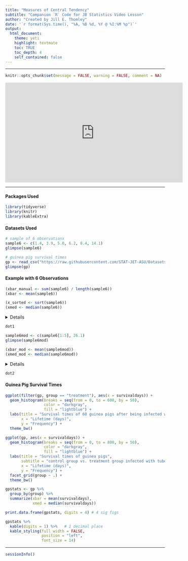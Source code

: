 ```yaml
---
title: "Measures of Central Tendency"
subtitle: "Companion `R` Code for JB Statistics Video Lesson"
author: "Created by Jill E. Thomley"
date: '`r format(Sys.time(), "%A, %B %d, %Y @ %I:%M %p")`'
output: 
  html_document: 
    theme: yeti
    highlight: textmate
    toc: TRUE
    toc_depth: 4
    self_contained: false
---
```


***

```r
knitr::opts_chunk$set(message = FALSE, warning = FALSE, comment = NA)
```

<iframe width="560" height="315" src="https://www.youtube.com/embed/NM_iOLUwZFA" frameborder="0" allow="accelerometer; autoplay; clipboard-write; encrypted-media; gyroscope; picture-in-picture" allowfullscreen></iframe>

***

#### Packages Used

```r
library(tidyverse)
library(knitr)
library(kableExtra)
```

#### Datasets Used

```r
# sample of 6 observations
sample6 <- c(1.4, 3.9, 5.0, 6.2, 8.4, 14.1)
glimpse(sample6)

# guinea pig survival times
gp <- read_csv("https://raw.githubusercontent.com/STAT-JET-ASU/Datasets/master/JBStatistics/jbstatsguineapigs.csv")
glimpse(gp)
```

#### Example with 6 Observations

```r
(xbar_manual <- sum(sample6) / length(sample6))
(xbar <- mean(sample6))

(x_sorted <- sort(sample6))
(xmed <- median(sample6))
```

<details>
```r
# https://ggplot2.tidyverse.org/reference/geom_dotplot.html
# https://ggplot2.tidyverse.org/reference/scale_continuous.html
# https://ggplot2.tidyverse.org/reference/labs.html
# https://ggplot2.tidyverse.org/reference/geom_text.html
# https://ggplot2.tidyverse.org/reference/theme.html
# https://personal.sron.nl/~pault/#sec:qualitative

dot1 <- ggplot(NULL, aes(x = sample6)) +
  geom_hline(yintercept = 0) +
  geom_dotplot(binwidth = 1, 
               dotsize = 0.5, 
               color = "black", 
               fill = "#DDAA33") +
  geom_text(aes(x = sample6, y = 0.1), 
            label = sample6) +
  geom_segment(aes(x = xbar, xend = xbar, y = -0.2, yend = 0), 
               arrow = arrow(length = unit(0.3, "cm")), 
               color = "#BB5566") +
  geom_text(aes(x = xbar, y = -0.25), 
            label = paste("mean = ", xbar), 
            fontface = "italic",
            color = "#BB5566",
            hjust = 0) +
  geom_segment(aes(x = xmed, xend = xmed, y = -0.2, yend = 0), 
               arrow = arrow(length = unit(0.3, "cm")), 
               color = "#004488") +
  geom_text(aes(x = xmed, y = -0.25), 
            label = paste("median = ", xmed), 
            fontface = "italic",
            color = "#004488",
            hjust = 1) +  
  scale_x_continuous(limits = c(0, 27), 
                     breaks = seq(from = 0, to = 27, by = 1)) +
  scale_y_continuous(breaks = NULL) +
  labs(title = "dotplot for example of 6 data points", 
       x = NULL, 
       y = NULL) +
  theme_bw() +
  theme(panel.grid.minor = element_blank())
```
</details>

```r
dot1
```

```r
sample6mod <- c(sample6[1:5], 26.1)
glimpse(sample6mod)
```

```r
(xbar_mod <- mean(sample6mod))
(xmed_mod <- median(sample6mod))
```

<details>
```r
dot2 <- ggplot(NULL, aes(x = sample6mod)) +
  geom_dotplot(binwidth = 1, 
               dotsize = 0.75, 
               fill = "green") +
  scale_x_continuous(limits = c(0, 27), 
                     breaks = seq(from = 0, to = 25, by = 5)) +
  scale_y_continuous(breaks = NULL, 
                     expand = c(0, 0)) +
  labs(title = "dotplot for modified example of 6 data points", 
       x = NULL, 
       y = NULL) +
  geom_text(aes(x = sample6mod, y = 0.1), 
            label = sample6mod) +
  theme(panel.grid.major = element_blank(), 
        panel.grid.minor = element_blank())
```
</details>

```r
dot2
```

#### Guinea Pig Survival Times

```r
ggplot(filter(gp, group == "treatment"), aes(x = survivaldays)) +
  geom_histogram(breaks = seq(from = 0, to = 600, by = 50), 
                 color = "darkgray", 
                 fill = "lightblue") +
  labs(title = "Survival times of 60 guinea pigs after being infected with tuberculosis",
       x = "Lifetime (days)",
       y = "Frequency") +
  theme_bw()
```

```r
ggplot(gp, aes(x = survivaldays)) +
  geom_histogram(breaks = seq(from = 0, to = 800, by = 50), 
                 color = "darkgray", 
                 fill = "lightblue") +
  labs(title = "Survival times of guinea pigs", 
       subtitle = "control group vs. treatment group infected with tuberculosis",
       x = "Lifetime (days)",
       y = "Frequency") +
  facet_grid(group ~ .) +
  theme_bw()
```

```r
gpstats <- gp %>% 
  group_by(group) %>% 
  summarize(xbar = mean(survivaldays),
            xmed = median(survivaldays))

print.data.frame(gpstats, digits = 4) # 4 sig figs

gpstats %>% 
  kable(digits = 1) %>%   # 1 decimal place 
  kable_styling(full_width = FALSE, 
                position = "left",
                font_size = 14)
```

***
```r
sessionInfo()
```
